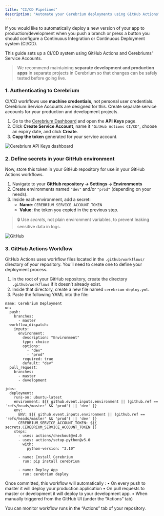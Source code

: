 ```yaml
---
title: "CI/CD Pipelines"
description: "Automate your Cerebrium deployments using GitHub Actions"
---
```


If you would like to automatically deploy a new version of your app to production/development when you push a branch or press a button you should configure a Continuous Integration or Continuous Deployment system (CI/CD).

This guide sets up a CI/CD system using GitHub Actions and Cerebriums' Service Accounts.

> We recommend maintaining **separate development and production apps** in separate projects in Cerebrium so that changes can be safely tested before going live.

### 1. Authenticating to Cerebrium

CI/CD workflows use **machine credentials**, not personal user credentials. Cerebrium Service Accounts are designed for this. Create separate service accounts for your production and development projects.

1. Go to the [Cerebrium Dashboard](https://dashboard.cerebrium.ai/) and open the **API Keys** page.
2. Click **Create Service Account**, name it `"GitHub Actions CI/CD"`, choose an expiry date, and click **Create**.
3. **Copy the token** generated for your service account.

![Cerebrium API Keys dashboard](/images/api-key-sa.png)

### 2. Define secrets in your GitHub environment

Now, store this token in your GitHub repository for use in your GitHub Actions workflows.

1. Navigate to your **GitHub repository → Settings → Environments**
2. Create environments named `"dev"` and/or `"prod"` (depending on your needs).
3. Inside each environment, add a secret:
   - **Name**: `CEREBRIUM_SERVICE_ACCOUNT_TOKEN`
   - **Value**: the token you copied in the previous step.

> 🔒 Use _secrets_, not plain environment variables, to prevent leaking sensitive data in logs.

![GitHub](/images/githubActions.png)

### 3. GitHub Actions Workflow

GitHub Actions uses workflow files located in the `.github/workflows/` directory of your repository. You’ll need to create one to define your deployment process.

1. In the root of your GitHub repository, create the directory `.github/workflows` if it doesn’t already exist.
2. Inside that directory, create a new file named `cerebrium-deploy.yml`.
3. Paste the following YAML into the file:

```
name: Cerebrium Deployment
on:
  push:
    branches:
      - master
  workflow_dispatch:
    inputs:
      environment:
        description: "Environment"
        type: choice
        options:
          - "dev"
          - "prod"
        required: true
        default: "dev"
  pull_request:
    branches:
      - master
      - development

jobs:
  deployment:
    runs-on: ubuntu-latest
    environment: ${{ github.event.inputs.environment || (github.ref == 'refs/heads/master' && 'prod') || 'dev' }}
    env:
      ENV: ${{ github.event.inputs.environment || (github.ref == 'refs/heads/master' && 'prod') || 'dev' }}
      CEREBRIUM_SERVICE_ACCOUNT_TOKEN: ${{ secrets.CEREBRIUM_SERVICE_ACCOUNT_TOKEN }}
    steps:
      - uses: actions/checkout@v4.0
      - uses: actions/setup-python@v5.0
        with:
          python-version: "3.10"

      - name: Install Cerebrium
        run: pip install cerebrium

      - name: Deploy App
        run: cerebrium deploy

```

Once committed, this workflow will automatically :
• On every push to master it will deploy your production application
• On pull requests to master or development it will deploy to your development app.
• When manually triggered from the GitHub UI (under the “Actions” tab)

You can monitor workflow runs in the “Actions” tab of your repository.
